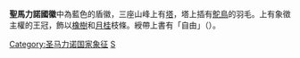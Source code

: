 {{unreferenced|time=2018-08-06T13:04:54+00:00}}
{{Infobox coat of arms
|name             = 圣马力诺国徽
|image            = Coat of arms of San Marino.svg
|image_width      = 200
|middle           = Coat of arms of San Marino (before 2011).svg
|middle_width     = 200
|middle_caption   = 之前的2011年标准化圣马力诺的盾形纹章。值得注意的还是用在圣马力诺政府门户网站 '''<span class="plainlinks"><span style="color:#002bb8;">[http://www.esteri.sm/on-line/en/Home.html (1)]</span></span>'''
|lesser           = 
|lesser_width     = 
|lesser_caption   = 
|image2           = 
|image2_width     = 
|image2_caption   = 
|image3           = 
|image3_width     = 
|image3_caption   = 
|armiger          = [[圣马力诺共和国|圣马力诺共和国]]
|year_adopted     = 14世纪
|crest            = 共和国冠
|torse            = 
|shield           = 為藍色的盾徽，三座山峰上有塔，塔上插有[[鴕鳥|鴕鳥]]的羽毛。上有象徵主權的王冠，飾以[[橡樹|橡樹]]和[[月桂|月桂]]枝條。綬帶上書有「自由」（{{lang|la|Libertas}}）。
|supporters       = 
|compartment      = 
|motto            = '''Libertas''' <br> "Liberty"（自由）
|orders           = 
|other_elements   = 
|earlier_versions = 
|use              = 
}}

'''聖馬力諾國徽'''中為藍色的盾徽，三座山峰上有[[聖馬利諾三塔|塔]]，塔上插有[[鴕鳥|鴕鳥]]的羽毛。上有象徵主權的王冠，飾以[[橡樹|橡樹]]和[[月桂|月桂]]枝條。綬帶上書有「自由」（{{lang|la|Libertas}}）。

{{欧洲题目|国徽}}

[[Category:圣马力诺国家象征|Category:圣马力诺国家象征]]
[[Category:國徽|S]]